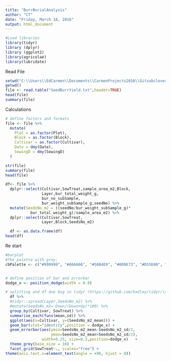 ```yaml
---
title: "BurrBurialAnalysis"
author: "CT"
date: "Friday, March 18, 2016"
output: html_document
---
```




```r
#Load libraries 
library(tidyr)
library (dplyr)
library (ggplot2)
library(agricolae)
library(lubridate)
```

Read File 

```r

setwd("C:\\Users\\EdCarmen\\Documents\\CarmenProjects2016\\Gitsubclover")
getwd()
file <- read.table("SeedBurrYield.txt",header=TRUE)
head(file)
summary(file)
```

Calculations 

```r

# define factors and formats
file <- file %>%
  mutate(
    Plot = as.factor(Plot),
    Block = as.factor(Block),
    Cultivar = as.factor(Cultivar),
    Date = dmy(Date),
    SowingD = dmy(SowingD)
  )

str(file)
summary(file)
head(file)

```


```r

df<- file %>%
  dplyr::select(Cultivar,SowTreat,sample_area_m2,Block,
                Layer,bur_total_weight_g,
                bur_no_subSample,
                bur_weight_subSample_g,seedNo) %>%
  mutate(SeedsNo_m2 = ((seedNo/bur_weight_subSample_g)*
           bur_total_weight_g)/sample_area_m2) %>%
  dplyr::select(Cultivar,SowTreat,
                Layer,Block,SeedsNo_m2)

  df <- as.data.frame(df)
head(df)

```
Re start

```r

#barplot 
#The palette with grey:
cbPalette <- c("#999999", "#666666", "#56B4E9", "#009E73", "#D55E00", "#0072B2","#999999", "#E69F00", "#56B4E9", "#009E73", "#D55E00", "#0072B2","#56B4E9", "#009E73")


# define position of bar and errorbar
dodge_x <- position_dodge(width = 0.9)

# splitting and df due bug in tidyr (https://github.com/hadley/tidyr/issues/32)
  df %>%
  #tidyr::spread(Layer,SeedsNo_m2) %>%
  #mutate(SeedsNo_m2= Down/(Down+Up)*100) %>%
  group_by(Cultivar, SowTreat) %>%
  summarise_each(funs(mean,sd)) %>%
  ggplot(aes(x=Cultivar, y=(SeedsNo_m2_mean))) +
  geom_bar(stat="identity",position = dodge_x) +
  geom_errorbar(aes(ymin=SeedsNo_m2_mean-SeedsNo_m2_sd/2,
                    ymax=SeedsNo_m2_mean+SeedsNo_m2_sd/2),
                width=0.25, size=0.3,position=dodge_x)   +
  theme_grey(base_size = 16) +
  facet_grid(SowTreat~., scales="free") +
theme(axis.text.x=element_text(angle = +90, hjust = 0))


```








